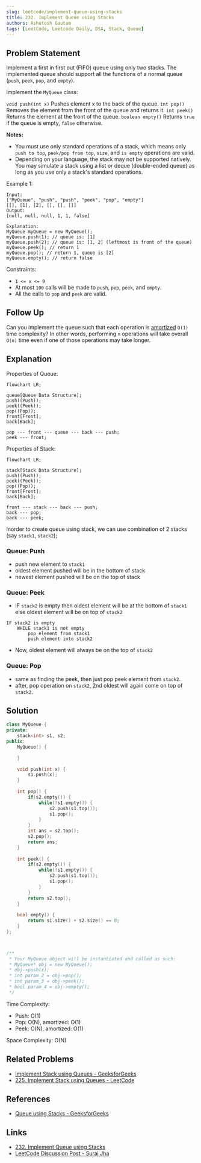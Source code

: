 ```yaml
---
slug: leetcode/implement-queue-using-stacks
title: 232. Implement Queue using Stacks
authors: Ashutosh Gautam
tags: [LeetCode, Leetcode Daily, DSA, Stack, Queue]
---
```



## Problem Statement

Implement a first in first out (FIFO) queue using only two stacks.
The implemented queue should support all the functions of a normal
queue (`push`, `peek`, `pop`, and `empty`).

Implement the `MyQueue` class:

`void push(int x)` Pushes element x to the back of the queue.
`int pop()` Removes the element from the front of the queue and returns it.
`int peek()` Returns the element at the front of the queue.
`boolean empty()` Returns `true` if the queue is empty, `false` otherwise.

<!--truncate-->

**Notes:**

- You must use only standard operations of a stack, which means only `push to top`,
`peek/pop from top`, `size`, and `is empty` operations are valid.
- Depending on your language, the stack may not be supported natively. You may
simulate a stack using a list or deque (double-ended queue) as long as you use
only a stack's standard operations.

Example 1:
```text
Input:
["MyQueue", "push", "push", "peek", "pop", "empty"]
[[], [1], [2], [], [], []]
Output:
[null, null, null, 1, 1, false]

Explanation:
MyQueue myQueue = new MyQueue();
myQueue.push(1); // queue is: [1]
myQueue.push(2); // queue is: [1, 2] (leftmost is front of the queue)
myQueue.peek(); // return 1
myQueue.pop(); // return 1, queue is [2]
myQueue.empty(); // return false
```

Constraints:
- `1 <= x <= 9`
- At most `100` calls will be made to `push`, `pop`, `peek`, and `empty`.
- All the calls to `pop` and `peek` are valid.

## Follow Up
Can you implement the queue such that each operation is [amortized](https://en.wikipedia.org/wiki/Amortized_analysis)
`O(1)` time complexity? In other words, performing `n` operations will take
overall `O(n)` time even if one of those operations may take longer.

## Explanation

Properties of Queue:
```mermaid
flowchart LR;

queue[Queue Data Structure];
push((Push));
peek((Peek));
pop((Pop));
front[Front];
back[Back];

pop --- front --- queue --- back --- push;
peek --- front;
```

Properties of Stack:
```mermaid
flowchart LR;

stack[Stack Data Structure];
push((Push));
peek((Peek));
pop((Pop));
front[Front];
back[Back];

front --- stack --- back --- push;
back --- pop;
back --- peek;
```

Inorder to create queue using stack, we can use combination of 2 stacks (say `stack1`, `stack2`);

### Queue: Push
- push new element to `stack1`
- oldest element pushed will be in the bottom of stack
- newest element pushed will be on the top of stack

### Queue: Peek
- IF `stack2` is empty then oldest element will be at the
bottom of `stack1` else oldest element will be on top of `stack2`
```text
IF stack2 is empty
    WHILE stack1 is not empty
        pop element from stack1
        push element into stack2
```
- Now, oldest element will always be on the top of `stack2`

### Queue: Pop
- same as finding the peek, then just pop peek element from `stack2`.
- after, pop operation on `stack2`, 2nd oldest will again come on top of `stack2`.

## Solution

<Tabs>

<TabItem value="cpp" label="C++ Two User Stack">

```cpp title='C++ Solution using Two User Defined Stack'
class MyQueue {
private:
    stack<int> s1, s2;
public:
    MyQueue() {

    }
    
    void push(int x) {
        s1.push(x);
    }
    
    int pop() {
        if(s2.empty()) {
            while(!s1.empty()) {
                s2.push(s1.top());
                s1.pop();
            }
        }
        int ans = s2.top();
        s2.pop();
        return ans;
    }
    
    int peek() {
        if(s2.empty()) {
            while(!s1.empty()) {
                s2.push(s1.top());
                s1.pop();
            }
        }
        return s2.top();
    }
    
    bool empty() {
        return s1.size() + s2.size() == 0;
    }
};



/**
 * Your MyQueue object will be instantiated and called as such:
 * MyQueue* obj = new MyQueue();
 * obj->push(x);
 * int param_2 = obj->pop();
 * int param_3 = obj->peek();
 * bool param_4 = obj->empty();
 */
```
Time Complexity:
- Push: O(1)
- Pop: O(N), amortized: O(1)
- Peek: O(N), amortized: O(1)

Space Complexity: O(N)

</TabItem>

</Tabs>


## Related Problems
- [Implement Stack using Queues - GeeksforGeeks](https://www.geeksforgeeks.org/implement-stack-using-queue/)
- [225. Implement Stack using Queues - LeetCode](https://leetcode.com/problems/implement-stack-using-queues/)

## References
- [Queue using Stacks - GeeksforGeeks](https://www.geeksforgeeks.org/queue-using-stacks/)

## Links
- [232. Implement Queue using Stacks](https://leetcode.com/problems/implement-queue-using-stacks/)
- [LeetCode Discussion Post - Suraj Jha](https://leetcode.com/problems/implement-queue-using-stacks/solutions/2918885/c-solution-using-two-user-defined-stack-time-o-1-space-o-n/)